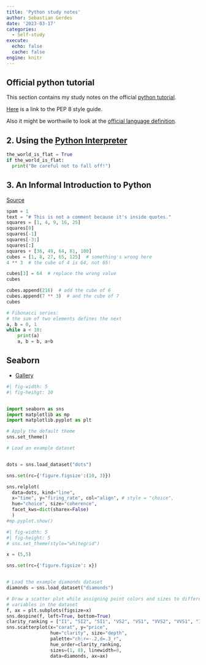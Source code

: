 ```yaml
---
title: 'Python study notes'
author: Sebastian Gerdes
date: '2023-03-17'
categories:
  - Self-study
execute: 
  echo: false
  cache: false
engine: knitr
---
```


## Official python tutorial
This section contains my study notes on the official [python tutorial](https://docs.python.org/3/tutorial/index.html).

[Here](https://peps.python.org/pep-0008/#introduction) is a link to the PEP 8 style guide.

Also it might be worthwile to look at the [official language definition]( https://docs.python.org/3/reference/index.html#reference-index).


##  2. Using the [Python Interpreter](https://docs.python.org/3/tutorial/interpreter.html)
```python
the_world_is_flat = True
if the_world_is_flat:
  print("Be careful not to fall off!")
```

## 3. An Informal Introduction to Python
[Source](https://docs.python.org/3/tutorial/introduction.html)

```python
spam = 1 
text = "# This is not a comment because it's inside quotes."
squares = [1, 4, 9, 16, 25]
squares[0]
squares[-1]
squares[-3:]
squares[:]
squares + [36, 49, 64, 81, 100]
cubes = [1, 8, 27, 65, 125]  # something's wrong here
4 ** 3  # the cube of 4 is 64, not 65!

cubes[3] = 64  # replace the wrong value
cubes

cubes.append(216)  # add the cube of 6
cubes.append(7 ** 3)  # and the cube of 7
cubes
```

```python

# Fibonacci series:
# the sum of two elements defines the next
a, b = 0, 1
while a < 10:
    print(a)
    a, b = b, a+b
```

## Seaborn
* [Gallery](https://seaborn.pydata.org/examples/index.html)
```python
#| fig-width: 5
#| fig-heihgt: 10


import seaborn as sns
import matplotlib as mp
import matplotlib.pyplot as plt

# Apply the default theme
sns.set_theme()

# Load an example dataset


dots = sns.load_dataset("dots")

sns.set(rc={'figure.figsize':(10, 3)})

sns.relplot(
  data=dots, kind="line",
  x="time", y="firing_rate", col="align", # style = "choice",
  hue="choice", size="coherence", 
  facet_kws=dict(sharex=False)
  )
#mp.pyplot.show()

```


```python
#| fig-width: 5
#| fig-height: 5
# sns.set_theme(style="whitegrid")

x = (5,5)

sns.set(rc={'figure.figsize': x})


# Load the example diamonds dataset
diamonds = sns.load_dataset("diamonds")

# Draw a scatter plot while assigning point colors and sizes to different
# variables in the dataset
f, ax = plt.subplots(figsize=x)
sns.despine(f, left=True, bottom=True)
clarity_ranking = ["I1", "SI2", "SI1", "VS2", "VS1", "VVS2", "VVS1", "IF"]
sns.scatterplot(x="carat", y="price",
                hue="clarity", size="depth",
                palette="ch:r=-.2,d=.3_r",
                hue_order=clarity_ranking,
                sizes=(1, 8), linewidth=0,
                data=diamonds, ax=ax)
```
